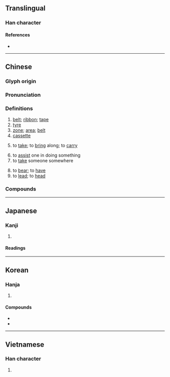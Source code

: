 {{also|带|帯}}
{{character info/new}}
==Translingual==
{{Han simplified forms|帶|帯|带}}

===Han character===
{{Han char|rn=50|rad=巾|as=08|sn=11|four=44227|canj=KPBLB|ids=⿳⿻廿儿冖巾(GJKV),⿳⿻廿⿰丿㇄冖巾(HT)}}

====References====
* {{Han ref|kx=0333.060|dkj=08950|dj=0639.080|hdz=10742.120|uh=5E36|ud=24118|bh=B161|bd=45409}}

----

==Chinese==
{{zh-forms|s=带|alt=帯}}

===Glyph origin===
{{Han etym}}

===Pronunciation===
{{zh-pron
|m=dài
|m-s=
|dg=дэ3
|c=daai3,daai3-2
|c_note=daai3 - verb; daai3-2 - noun
|c-t=
|g=
|h=pfs=tai
|j=
|mb=duo̿i
|md=dái
|mn=tòa/qz:tèr/tw,xm,zz:tè/tài
|mn_note=tòa/tèr/tè - vernacular, tài - literary
|mn-t=
|w=
|x=
|mc=y
|oc=y
|ma=zh-dài.ogg
|cat=n,v
}}

===Definitions===
{{zh-hanzi}}

# [[belt]]; [[ribbon]]; [[tape]]
# [[tyre]]
# [[zone]]; [[area]]; [[belt]]
# [[cassette]] {{zh-mw|c:餅}}
#: {{zh-x|錄影帶|video '''cassette'''}}
#: {{zh-x|聽 帶{daai3-2}|listen to a(n audio) '''cassette'''|C}}
#: {{zh-x|睇 帶{daai3-2}|watch a (video) '''cassette'''|C}}
# to [[take]]; to [[bring]] along; to [[carry]]
#: {{zh-x|帶 埋 樽 酒|'''bring''' a bottle of alcohol|C}}
#: {{zh-x|佢哋 話 帶 嘅{ge2}。|They told me to '''bring''' it.|C}}
# to [[assist]] one in doing something
# to [[take]] someone somewhere
#: {{zh-x|帶 人 出街|take someone out to town|C}}
# to [[bear]]; to [[have]]
# to [[lead]]; to [[head]]

===Compounds===
{{zh-der|帶回|貞操帶|帶身子|帶甲|帶甲之勞|卡帶|帶憂|帶走|帶罪徵收|帶球撞人|山河襟帶|帶眼|帶鋸機|帶上門|帶笏|中間地帶|冠帶官|夫人裙帶|帶挈|帶笑|傳送帶|帶眼安眉|央帶|光帶|彩帶舞|低壓帶|八帶魚|五帶|帶厲山河|布衣韋帶|一帶|帶魚|大帶型|帶原者|帶同|帶把子|帶牛佩犢|帶膆貂掛|寒帶|帶上一筆|伴唱帶|帶俸差操|帶分數|帶草|寶帶|布衣葦帶|帶頭|傳動帶|亞熱帶|安眉帶眼|影帶|帶狀疱疹|帶徵|帶水|帶孩子|帶礪山河|帶領|帶鉤|帶路|帶菌者|帶菌|帶草連真|帶肚子|帶聲|帶礪河山|帶礪|帶狀|帶牌走馬|帶河厲山|帶水拖泥|帶水帶漿|帶案|帶月披星|帶月|帶教|帶挾|帶手兒|帶怨|帶徵銀|帶徒弟|帶孝|帶子|帶唱帶演|帶口|帶動唱|帶勁|帶刺|帶個好|帶俸|帶信|帶來|北溫帶|峨冠博帶|將帶|帶手|履帶車|履帶|帶金佩紫|分釵斷帶|寶帶橋|一衣帶水|冠帶|寒帶氣候|帶神|地震帶|宮門帶|安全帶|大帶|帶動|帶電|好球帶|倒帶|夾槍帶棒|夾帶|丁字帶|不冠不帶|帶兵|帶圍|帶髮修行|外帶|主序帶|地帶|帶累|帶條的|佩帶|彩帶|帶罪立功|帶取|帶球跑|原音帶|吊帶|命帶桃花|原聲帶|北寒帶|勒緊褲帶|帶音|帶打|攜帶|白帶魚|晶帶|淺帶|沾親帶故|月經帶|溫帶植物|熱帶|河山帶礪|海帶芽|扈帶|挈帶|皮帶|玉帶|擔帶|插金帶銀|無風帶|犀帶|林帶|拖帶|熱帶魚|拐帶|白帶|磁帶機|捎帶腳兒|穿帶印|穿帶|拉家帶口|打領帶|沾帶|礪帶山河|拖兒帶女|磁帶|無雨帶|破碎帶|披麻帶索|礪山帶河|挾帶|拐帶人口|拖男帶女|打帶跑|映帶|皮帶傳動|拖泥帶水|披枷帶鎖|散帶衡門|生毛帶角|易帶|熱帶氣旋|母帶|打孔紙帶|牽籐帶葉|熱帶低壓|無光帶|溫帶氣旋|溫帶|捎帶|海帶卷|束帶頂冠|打字帶|攜家帶眷|披麻帶孝|無千帶數|止血帶|海帶|披荊帶棘|披星帶月|沾親帶骨|梨花帶雨|攜挾帶|緄帶|附帶|飄帶|連帶關係|黃道帶|鹽分地帶|簇帶|順帶|連朦帶忽|輕裘緩帶|羊帶來|褒衣博帶|緞帶|連爬帶滾|連帶負擔|聲帶小結|連本帶利|連拖帶拽|輸送帶|連頭帶尾|鬆緊帶|綬帶|錄音帶|聲帶|連說帶罵|緩衝地帶|連枝帶葉|裙帶魚|高冠博帶|紐帶|領帶夾|話中帶刺|蝍蛆鉗帶|金帶|黃金地帶|領帶|綬帶鳥|耽帶|輪帶|粘皮帶骨|髮帶|裙帶|鈿帶|腿帶|裙帶關係|頤帶|繃帶|飽和帶|襪帶|肩帶|赤帶|被山帶河|褶皺帶|連勸帶訓|緞帶花|音帶|韌帶|革帶移孔|鞶帶|膠帶|管帶|連跌帶爬|綠帶|連帶保證|雙聲帶|錦帶|隨帶|附帶條款|鞓帶|錶帶|錄影帶|錄像帶|連拖帶拉|鉤絡帶|緩帶|角帶|輪匝帶|纏帶|連跑帶跳|連說帶唱|連皮帶骨|連帶|透光帶|裙帶菜|襟帶|衣帶詔|臍帶|紫袍玉帶|調書帶兒|連踢帶打|面帶憂容|裙帶官|襟山帶河|裙帶親|衣不解帶|絲帶|腰帶|西風帶|迴帶|連帶責任|背帶}}

{{zh-cat|Beginning}}

----

==Japanese==
{{ja-kanji forms|帯|帶}}

===Kanji===
{{ja-kanji|grade=|rs=巾08|shin=帯}}

# {{defn|lang=ja|sort=巾08}}

====Readings====
{{ja-readings
|goon=たい
|kanon=たい
|kun=おび-, お-びる
}}

----

==Korean==

===Hanja===
{{ko-hanja|hangeul=대|rv=dae|mr=tae}}

# {{defn|lang=ko|sort=巾08}}

====Compounds====
* {{ko-l|정조대|[[chastity belt]]|貞操帶}}
* {{ko-l|휴대|[[carry]]|携帶}}
----

==Vietnamese==

===Han character===
{{vi-hantu|[[đai]], [[đái]], [[đới]], [[đáy]]|rs=巾08}}

# {{defn|lang=vi|sort=巾08}}